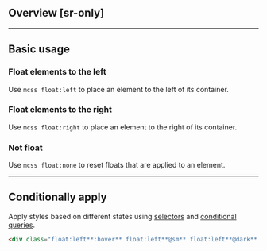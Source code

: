 ## Overview [sr-only]
<Overview />

---

## Basic usage
### Float elements to the left
Use `mcss float:left` to place an element to the left of its container.
<Basic className="float:left" />

### Float elements to the right
Use `mcss float:right` to place an element to the right of its container.
<Basic className="float:right" />

### Not float
Use `mcss float:none` to reset floats that are applied to an element.
<Basic className="float:none" />

---

## Conditionally apply
Apply styles based on different states using [selectors](/docs/state-selectors) and [conditional queries](/docs/conditional-queries).
```html
<div class="float:left**:hover** float:left**@sm** float:left**@dark** float:left**@print**">…</div>
```
